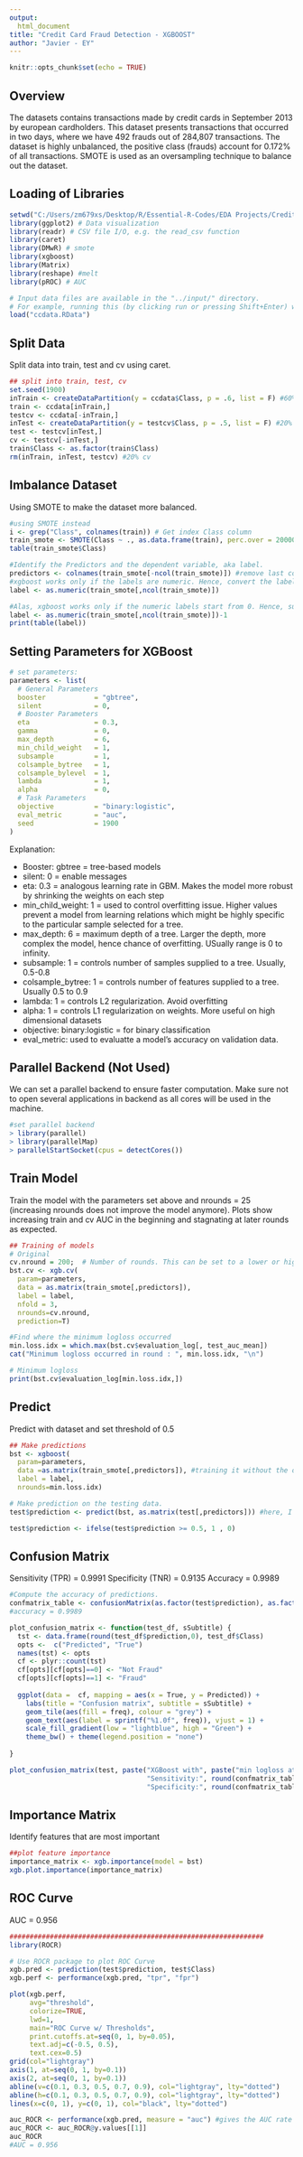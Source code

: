```yaml
---
output: 
  html_document
title: "Credit Card Fraud Detection - XGBOOST"
author: "Javier - EY"
---
```


```r
knitr::opts_chunk$set(echo = TRUE)
```

## Overview

The datasets contains transactions made by credit cards in September 2013 by european cardholders. This dataset presents transactions that occurred in two days, where we have 492 frauds out of 284,807 transactions. The dataset is highly unbalanced, the positive class (frauds) account for 0.172% of all transactions. SMOTE is used as an oversampling technique to balance out the dataset.

## Loading of Libraries

```R
setwd("C:/Users/zm679xs/Desktop/R/Essential-R-Codes/EDA Projects/Credit Card Fraud Detection")
library(ggplot2) # Data visualization
library(readr) # CSV file I/O, e.g. the read_csv function
library(caret)
library(DMwR) # smote
library(xgboost)
library(Matrix)
library(reshape) #melt
library(pROC) # AUC

# Input data files are available in the "../input/" directory.
# For example, running this (by clicking run or pressing Shift+Enter) will list the files in the input directory
load("ccdata.RData")
```

## Split Data

Split data into train, test and cv using caret.

```R
## split into train, test, cv
set.seed(1900)
inTrain <- createDataPartition(y = ccdata$Class, p = .6, list = F) #60% train
train <- ccdata[inTrain,]
testcv <- ccdata[-inTrain,]
inTest <- createDataPartition(y = testcv$Class, p = .5, list = F) #20% test
test <- testcv[inTest,]
cv <- testcv[-inTest,]
train$Class <- as.factor(train$Class)
rm(inTrain, inTest, testcv) #20% cv
```

## Imbalance Dataset

Using SMOTE to make the dataset more balanced.

```R
#using SMOTE instead
i <- grep("Class", colnames(train)) # Get index Class column
train_smote <- SMOTE(Class ~ ., as.data.frame(train), perc.over = 20000, perc.under=100)
table(train_smote$Class)

#Identify the Predictors and the dependent variable, aka label.
predictors <- colnames(train_smote[-ncol(train_smote)]) #remove last column
#xgboost works only if the labels are numeric. Hence, convert the labels (Species) to numeric.
label <- as.numeric(train_smote[,ncol(train_smote)])

#Alas, xgboost works only if the numeric labels start from 0. Hence, subtract 1 from the label.
label <- as.numeric(train_smote[,ncol(train_smote)])-1
print(table(label))
```

## Setting Parameters for XGBoost

```R
# set parameters:
parameters <- list(
  # General Parameters
  booster            = "gbtree",          
  silent             = 0,                 
  # Booster Parameters
  eta                = 0.3,               
  gamma              = 0,                 
  max_depth          = 6,                 
  min_child_weight   = 1,                 
  subsample          = 1,                 
  colsample_bytree   = 1,                 
  colsample_bylevel  = 1,                 
  lambda             = 1,                 
  alpha              = 0,                 
  # Task Parameters
  objective          = "binary:logistic",   
  eval_metric        = "auc",
  seed               = 1900               
)
```

Explanation: 

  * Booster: gbtree = tree-based models
  * silent: 0 = enable messages 
  * eta: 0.3 = analogous learning rate in GBM. Makes the model more robust by shrinking the weights on each step
  * min_child_weight: 1 = used to control overfitting issue. Higher values prevent a model from learning relations which might be highly specific to the particular sample selected for a tree.
  * max_depth: 6 = maximum depth of a tree. Larger the depth, more complex the model, hence chance of overfitting. USually range is 0 to infinity.
  * subsample: 1 = controls number of samples supplied to a tree. Usually, 0.5-0.8
  * colsample_bytree: 1 = controls number of features supplied to a tree. Usually 0.5 to 0.9
  * lambda: 1 = controls L2 regularization. Avoid overfitting
  * alpha: 1 = controls L1 regularization on weights. More useful on high dimensional datasets
  * objective: binary:logistic = for binary classification
  * eval_metric: used to evaluatte a model's accuracy on validation data. 

## Parallel Backend (Not Used)

We can set a parallel backend to ensure faster computation. Make sure not to open several applications in backend as all cores will be used in the machine.

```R
#set parallel backend
> library(parallel)
> library(parallelMap) 
> parallelStartSocket(cpus = detectCores())

```

## Train Model

Train the model with the parameters set above and nrounds = 25 (increasing nrounds does not improve the model anymore). Plots show increasing train and cv AUC in the beginning and stagnating at later rounds as expected.

```R
## Training of models
# Original
cv.nround = 200;  # Number of rounds. This can be set to a lower or higher value, if you wish, example: 150 or 250 or 300  
bst.cv <- xgb.cv(
  param=parameters,
  data = as.matrix(train_smote[,predictors]),
  label = label,
  nfold = 3,
  nrounds=cv.nround,
  prediction=T)

#Find where the minimum logloss occurred
min.loss.idx = which.max(bst.cv$evaluation_log[, test_auc_mean]) 
cat("Minimum logloss occurred in round : ", min.loss.idx, "\n")

# Minimum logloss
print(bst.cv$evaluation_log[min.loss.idx,])
```

## Predict
Predict with dataset and set threshold of 0.5

```R
## Make predictions
bst <- xgboost(
  param=parameters,
  data =as.matrix(train_smote[,predictors]), #training it without the output variable! 
  label = label,
  nrounds=min.loss.idx)

# Make prediction on the testing data.
test$prediction <- predict(bst, as.matrix(test[,predictors])) #here, I've removed the output variable....

test$prediction <- ifelse(test$prediction >= 0.5, 1 , 0)
```

## Confusion Matrix

Sensitivity (TPR) = 0.9991
Specificity (TNR) = 0.9135
Accuracy = 0.9989

```R
#Compute the accuracy of predictions.
confmatrix_table <- confusionMatrix(as.factor(test$prediction), as.factor(test$Class)) #sensitivity (TPR) = 0.9991, specificity = 0.9135
#accuracy = 0.9989
```


```R
plot_confusion_matrix <- function(test_df, sSubtitle) {
  tst <- data.frame(round(test_df$prediction,0), test_df$Class)
  opts <-  c("Predicted", "True")
  names(tst) <- opts
  cf <- plyr::count(tst)
  cf[opts][cf[opts]==0] <- "Not Fraud"
  cf[opts][cf[opts]==1] <- "Fraud"
  
  ggplot(data =  cf, mapping = aes(x = True, y = Predicted)) +
    labs(title = "Confusion matrix", subtitle = sSubtitle) +
    geom_tile(aes(fill = freq), colour = "grey") +
    geom_text(aes(label = sprintf("%1.0f", freq)), vjust = 1) +
    scale_fill_gradient(low = "lightblue", high = "Green") +
    theme_bw() + theme(legend.position = "none")
  
}

plot_confusion_matrix(test, paste("XGBoost with", paste("min logloss at round: ", min.loss.idx, "\n"),
                                  "Sensitivity:", round(confmatrix_table[[4]][1], 4), "\n",
                                  "Specificity:", round(confmatrix_table[[4]][2], 4)))
```

## Importance Matrix

Identify features that are most important

```R
##plot feature importance
importance_matrix <- xgb.importance(model = bst)
xgb.plot.importance(importance_matrix)
```

## ROC Curve
AUC = 0.956

```R
###############################################################
library(ROCR)

# Use ROCR package to plot ROC Curve
xgb.pred <- prediction(test$prediction, test$Class)
xgb.perf <- performance(xgb.pred, "tpr", "fpr")

plot(xgb.perf,
     avg="threshold",
     colorize=TRUE,
     lwd=1,
     main="ROC Curve w/ Thresholds",
     print.cutoffs.at=seq(0, 1, by=0.05),
     text.adj=c(-0.5, 0.5),
     text.cex=0.5)
grid(col="lightgray")
axis(1, at=seq(0, 1, by=0.1))
axis(2, at=seq(0, 1, by=0.1))
abline(v=c(0.1, 0.3, 0.5, 0.7, 0.9), col="lightgray", lty="dotted")
abline(h=c(0.1, 0.3, 0.5, 0.7, 0.9), col="lightgray", lty="dotted")
lines(x=c(0, 1), y=c(0, 1), col="black", lty="dotted")

auc_ROCR <- performance(xgb.pred, measure = "auc") #gives the AUC rate
auc_ROCR <- auc_ROCR@y.values[[1]] 
auc_ROCR 
#AUC = 0.956
```
